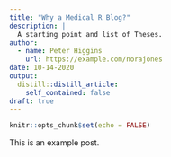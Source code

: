 ```yaml
---
title: "Why a Medical R Blog?"
description: |
  A starting point and list of Theses.
author:
  - name: Peter Higgins
    url: https://example.com/norajones
date: 10-14-2020
output:
  distill::distill_article:
    self_contained: false
draft: true
---
```


```r
knitr::opts_chunk$set(echo = FALSE)
```

This is an example post.

